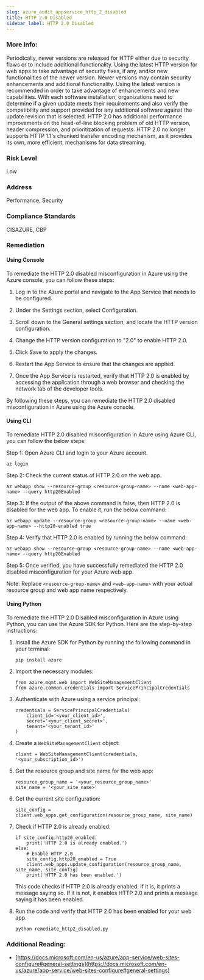 ```yaml
---
slug: azure_audit_appservice_http_2_disabled
title: HTTP 2.0 Disabled
sidebar_label: HTTP 2.0 Disabled
---
```


### More Info:

Periodically, newer versions are released for HTTP either due to security flaws or to include additional functionality. Using the latest HTTP version for web apps to take advantage of security fixes, if any, and/or new functionalities of the newer version. Newer versions may contain security enhancements and additional functionality. Using the latest version is recommended in order to take advantage of enhancements and new capabilities. With each software installation, organizations need to determine if a given update meets their requirements and also verify the compatibility and support provided for any additional software against the update revision that is selected. HTTP 2.0 has additional performance improvements on the head-of-line blocking problem of old HTTP version, header compression, and prioritization of requests. HTTP 2.0 no longer supports HTTP 1.1's chunked transfer encoding mechanism, as it provides its own, more efficient, mechanisms for data streaming.

### Risk Level

Low

### Address

Performance, Security

### Compliance Standards

CISAZURE, CBP

### Remediation

#### Using Console

To remediate the HTTP 2.0 disabled misconfiguration in Azure using the Azure console, you can follow these steps:

1. Log in to the Azure portal and navigate to the App Service that needs to be configured.

2. Under the Settings section, select Configuration.

3. Scroll down to the General settings section, and locate the HTTP version configuration.

4. Change the HTTP version configuration to "2.0" to enable HTTP 2.0.

5. Click Save to apply the changes.

6. Restart the App Service to ensure that the changes are applied.

7. Once the App Service is restarted, verify that HTTP 2.0 is enabled by accessing the application through a web browser and checking the network tab of the developer tools.

By following these steps, you can remediate the HTTP 2.0 disabled misconfiguration in Azure using the Azure console.

#### Using CLI

To remediate HTTP 2.0 disabled misconfiguration in Azure using Azure CLI, you can follow the below steps:

Step 1: Open Azure CLI and login to your Azure account.
```
az login
```

Step 2: Check the current status of HTTP 2.0 on the web app.
```
az webapp show --resource-group <resource-group-name> --name <web-app-name> --query http20Enabled
```

Step 3: If the output of the above command is false, then HTTP 2.0 is disabled for the web app. To enable it, run the below command:
```
az webapp update --resource-group <resource-group-name> --name <web-app-name> --http20-enabled true
```

Step 4: Verify that HTTP 2.0 is enabled by running the below command:
```
az webapp show --resource-group <resource-group-name> --name <web-app-name> --query http20Enabled
```

Step 5: Once verified, you have successfully remediated the HTTP 2.0 disabled misconfiguration for your Azure web app.

Note: Replace `<resource-group-name>` and `<web-app-name>` with your actual resource group and web app name respectively.

#### Using Python

To remediate the HTTP 2.0 Disabled misconfiguration in Azure using Python, you can use the Azure SDK for Python. Here are the step-by-step instructions:

1. Install the Azure SDK for Python by running the following command in your terminal:

   ```
   pip install azure
   ```

2. Import the necessary modules:

   ```
   from azure.mgmt.web import WebSiteManagementClient
   from azure.common.credentials import ServicePrincipalCredentials
   ```

3. Authenticate with Azure using a service principal:

   ```
   credentials = ServicePrincipalCredentials(
       client_id='<your_client_id>',
       secret='<your_client_secret>',
       tenant='<your_tenant_id>'
   )
   ```

4. Create a `WebSiteManagementClient` object:

   ```
   client = WebSiteManagementClient(credentials, '<your_subscription_id>')
   ```

5. Get the resource group and site name for the web app:

   ```
   resource_group_name = '<your_resource_group_name>'
   site_name = '<your_site_name>'
   ```

6. Get the current site configuration:

   ```
   site_config = client.web_apps.get_configuration(resource_group_name, site_name)
   ```

7. Check if HTTP 2.0 is already enabled:

   ```
   if site_config.http20_enabled:
       print('HTTP 2.0 is already enabled.')
   else:
       # Enable HTTP 2.0
       site_config.http20_enabled = True
       client.web_apps.update_configuration(resource_group_name, site_name, site_config)
       print('HTTP 2.0 has been enabled.')
   ```

   This code checks if HTTP 2.0 is already enabled. If it is, it prints a message saying so. If it is not, it enables HTTP 2.0 and prints a message saying it has been enabled.

8. Run the code and verify that HTTP 2.0 has been enabled for your web app.

   ```
   python remediate_http2_disabled.py
   ```

### Additional Reading:

- [https://docs.microsoft.com/en-us/azure/app-service/web-sites-configure#general-settings](https://docs.microsoft.com/en-us/azure/app-service/web-sites-configure#general-settings) 

